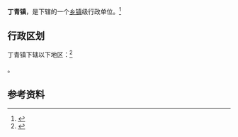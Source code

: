 {{中国乡级行政区|54/21/25/100/000}}

'''丁青镇'''，是{{PRC admin/fullname|54/21/25/100/000|3}}下辖的一个[[乡镇|乡镇]]级行政单位。<ref>{{PRC admin/ref sgc|{{PRC admin/parent|54/21/25/100/000}}}}</ref>

== 行政区划 ==

丁青镇下辖以下地区：<ref>{{PRC admin/ref sgc|54/21/25/100/000}}</ref>

{{PRC admin/children|54/21/25/100/000}}。

== 参考资料 ==

{{reflist}}

{{PRC admin/navcat|54/21/25/100/000}}
{{西藏行政区划小作品}}